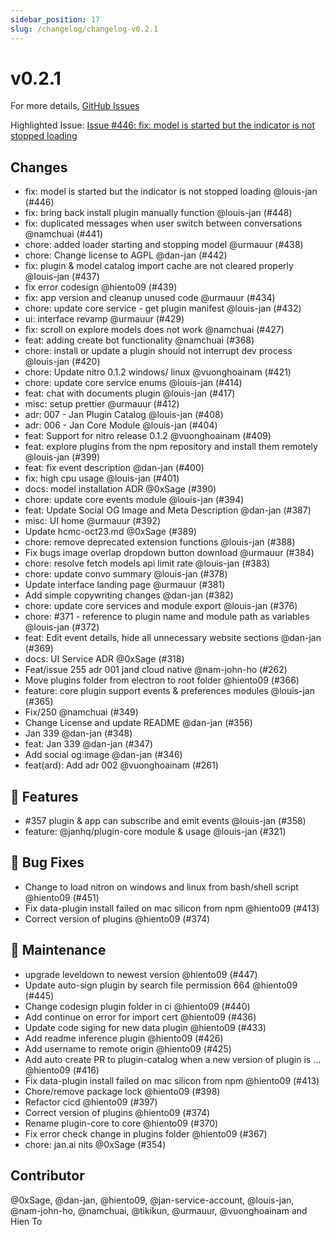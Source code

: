 ```yaml
---
sidebar_position: 17
slug: /changelog/changelog-v0.2.1
---
```

# v0.2.1

For more details, [GitHub Issues](https://github.com/janhq/jan/releases/tag/v0.2.1)

Highlighted Issue:  [Issue #446: fix: model is started but the indicator is not stopped loading](https://github.com/janhq/jan/pull/446)

## Changes

- fix: model is started but the indicator is not stopped loading @louis-jan (#446)
- fix: bring back install plugin manually function @louis-jan (#448)
- fix: duplicated messages when user switch between conversations @namchuai (#441)
- chore: added loader starting and stopping model @urmauur (#438)
- chore: Change license to AGPL @dan-jan (#442)
- fix: plugin \& model catalog import cache are not cleared properly @louis-jan (#437)
- fix error codesign @hiento09 (#439)
- fix: app version and cleanup unused code @urmauur (#434)
- chore: update core service - get plugin manifest @louis-jan (#432)
- ui: interface revamp @urmauur (#429)
- fix: scroll on explore models does not work @namchuai (#427)
- feat: adding create bot functionality @namchuai (#368)
- chore: install or update a plugin should not interrupt dev process @louis-jan (#420)
- chore: Update nitro 0.1.2 windows/ linux @vuonghoainam (#421)
- chore: update core service enums @louis-jan (#414)
- feat: chat with documents plugin @louis-jan (#417)
- misc: setup prettier  @urmauur (#412)
- adr: 007 - Jan Plugin Catalog @louis-jan (#408)
- adr: 006 - Jan Core Module @louis-jan (#404)
- feat: Support for nitro release 0.1.2 @vuonghoainam (#409)
- feat: explore plugins from the npm repository and install them remotely @louis-jan (#399)
- feat: fix event description @dan-jan (#400)
- fix: high cpu usage @louis-jan (#401)
- docs: model installation ADR @0xSage (#390)
- chore: update core events module @louis-jan (#394)
- feat: Update Social OG Image and Meta Description @dan-jan (#387)
- misc: UI home @urmauur (#392)
- Update hcmc-oct23.md @0xSage (#389)
- chore: remove deprecated extension functions @louis-jan (#388)
- Fix bugs image overlap dropdown button download @urmauur (#384)
- chore: resolve fetch models api limit rate @louis-jan (#383)
- chore: update convo summary @louis-jan (#378)
- Update interface landing page @urmauur (#381)
- Add simple copywriting changes @dan-jan (#382)
- chore: update core services and module export @louis-jan (#376)
- chore: #371 - reference to plugin name and module path as variables @louis-jan (#372)
- feat: Edit event details, hide all unnecessary website sections @dan-jan (#369)
- docs: UI Service ADR @0xSage (#318)
- Feat/issue 255 adr 001 jand cloud native @nam-john-ho (#262)
- Move plugins folder from electron to root folder @hiento09 (#366)
- feature: core plugin support events \& preferences modules @louis-jan (#365)
- Fix/250 @namchuai (#349)
- Change License and update README @dan-jan (#356)
- Jan 339 @dan-jan (#348)
- feat: Jan 339 @dan-jan (#347)
- Add social og:image @dan-jan (#346)
- feat(ard): Add adr 002 @vuonghoainam (#261)

## 🚀 Features

- #357 plugin \& app can subscribe and emit events @louis-jan (#358)
- feature: @janhq/plugin-core module \& usage @louis-jan (#321)

## 🐛 Bug Fixes

- Change to load nitron on windows and linux from bash/shell script @hiento09 (#451)
- Fix data-plugin install failed on mac silicon from npm @hiento09 (#413)
- Correct version of plugins @hiento09 (#374)

## 🧰 Maintenance

- upgrade leveldown to newest version @hiento09 (#447)
- Update auto-sign plugin by search file permission 664 @hiento09 (#445)
- Change codesign plugin folder in ci @hiento09 (#440)
- Add continue on error for import cert @hiento09 (#436)
- Update code siging for new data plugin @hiento09 (#433)
- Add readme inference plugin @hiento09 (#426)
- Add username to remote origin @hiento09 (#425)
- Add auto create PR to plugin-catalog when a new version of plugin is … @hiento09 (#416)
- Fix data-plugin install failed on mac silicon from npm @hiento09 (#413)
- Chore/remove package lock @hiento09 (#398)
- Refactor cicd @hiento09 (#397)
- Correct version of plugins @hiento09 (#374)
- Rename plugin-core to core @hiento09 (#370)
- Fix error check change in plugins folder @hiento09 (#367)
- chore: jan.ai nits @0xSage (#354)

## Contributor

@0xSage, @dan-jan, @hiento09, @jan-service-account, @louis-jan, @nam-john-ho, @namchuai, @tikikun, @urmauur, @vuonghoainam and Hien To

